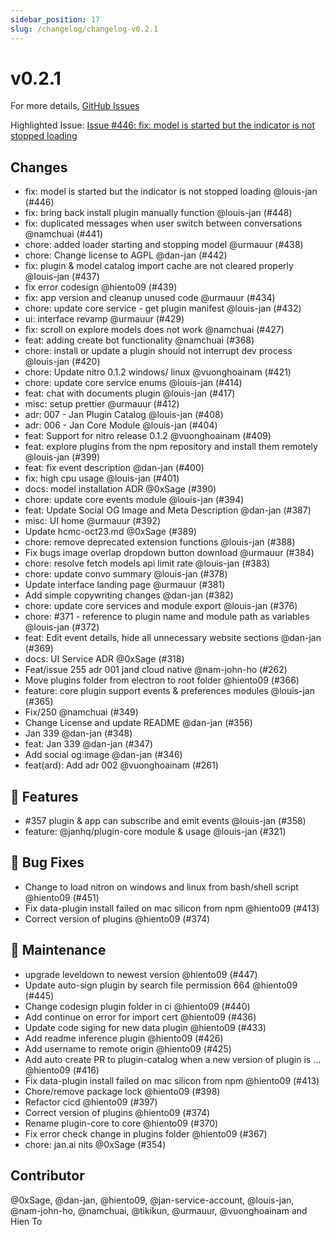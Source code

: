 ```yaml
---
sidebar_position: 17
slug: /changelog/changelog-v0.2.1
---
```

# v0.2.1

For more details, [GitHub Issues](https://github.com/janhq/jan/releases/tag/v0.2.1)

Highlighted Issue:  [Issue #446: fix: model is started but the indicator is not stopped loading](https://github.com/janhq/jan/pull/446)

## Changes

- fix: model is started but the indicator is not stopped loading @louis-jan (#446)
- fix: bring back install plugin manually function @louis-jan (#448)
- fix: duplicated messages when user switch between conversations @namchuai (#441)
- chore: added loader starting and stopping model @urmauur (#438)
- chore: Change license to AGPL @dan-jan (#442)
- fix: plugin \& model catalog import cache are not cleared properly @louis-jan (#437)
- fix error codesign @hiento09 (#439)
- fix: app version and cleanup unused code @urmauur (#434)
- chore: update core service - get plugin manifest @louis-jan (#432)
- ui: interface revamp @urmauur (#429)
- fix: scroll on explore models does not work @namchuai (#427)
- feat: adding create bot functionality @namchuai (#368)
- chore: install or update a plugin should not interrupt dev process @louis-jan (#420)
- chore: Update nitro 0.1.2 windows/ linux @vuonghoainam (#421)
- chore: update core service enums @louis-jan (#414)
- feat: chat with documents plugin @louis-jan (#417)
- misc: setup prettier  @urmauur (#412)
- adr: 007 - Jan Plugin Catalog @louis-jan (#408)
- adr: 006 - Jan Core Module @louis-jan (#404)
- feat: Support for nitro release 0.1.2 @vuonghoainam (#409)
- feat: explore plugins from the npm repository and install them remotely @louis-jan (#399)
- feat: fix event description @dan-jan (#400)
- fix: high cpu usage @louis-jan (#401)
- docs: model installation ADR @0xSage (#390)
- chore: update core events module @louis-jan (#394)
- feat: Update Social OG Image and Meta Description @dan-jan (#387)
- misc: UI home @urmauur (#392)
- Update hcmc-oct23.md @0xSage (#389)
- chore: remove deprecated extension functions @louis-jan (#388)
- Fix bugs image overlap dropdown button download @urmauur (#384)
- chore: resolve fetch models api limit rate @louis-jan (#383)
- chore: update convo summary @louis-jan (#378)
- Update interface landing page @urmauur (#381)
- Add simple copywriting changes @dan-jan (#382)
- chore: update core services and module export @louis-jan (#376)
- chore: #371 - reference to plugin name and module path as variables @louis-jan (#372)
- feat: Edit event details, hide all unnecessary website sections @dan-jan (#369)
- docs: UI Service ADR @0xSage (#318)
- Feat/issue 255 adr 001 jand cloud native @nam-john-ho (#262)
- Move plugins folder from electron to root folder @hiento09 (#366)
- feature: core plugin support events \& preferences modules @louis-jan (#365)
- Fix/250 @namchuai (#349)
- Change License and update README @dan-jan (#356)
- Jan 339 @dan-jan (#348)
- feat: Jan 339 @dan-jan (#347)
- Add social og:image @dan-jan (#346)
- feat(ard): Add adr 002 @vuonghoainam (#261)

## 🚀 Features

- #357 plugin \& app can subscribe and emit events @louis-jan (#358)
- feature: @janhq/plugin-core module \& usage @louis-jan (#321)

## 🐛 Bug Fixes

- Change to load nitron on windows and linux from bash/shell script @hiento09 (#451)
- Fix data-plugin install failed on mac silicon from npm @hiento09 (#413)
- Correct version of plugins @hiento09 (#374)

## 🧰 Maintenance

- upgrade leveldown to newest version @hiento09 (#447)
- Update auto-sign plugin by search file permission 664 @hiento09 (#445)
- Change codesign plugin folder in ci @hiento09 (#440)
- Add continue on error for import cert @hiento09 (#436)
- Update code siging for new data plugin @hiento09 (#433)
- Add readme inference plugin @hiento09 (#426)
- Add username to remote origin @hiento09 (#425)
- Add auto create PR to plugin-catalog when a new version of plugin is … @hiento09 (#416)
- Fix data-plugin install failed on mac silicon from npm @hiento09 (#413)
- Chore/remove package lock @hiento09 (#398)
- Refactor cicd @hiento09 (#397)
- Correct version of plugins @hiento09 (#374)
- Rename plugin-core to core @hiento09 (#370)
- Fix error check change in plugins folder @hiento09 (#367)
- chore: jan.ai nits @0xSage (#354)

## Contributor

@0xSage, @dan-jan, @hiento09, @jan-service-account, @louis-jan, @nam-john-ho, @namchuai, @tikikun, @urmauur, @vuonghoainam and Hien To

